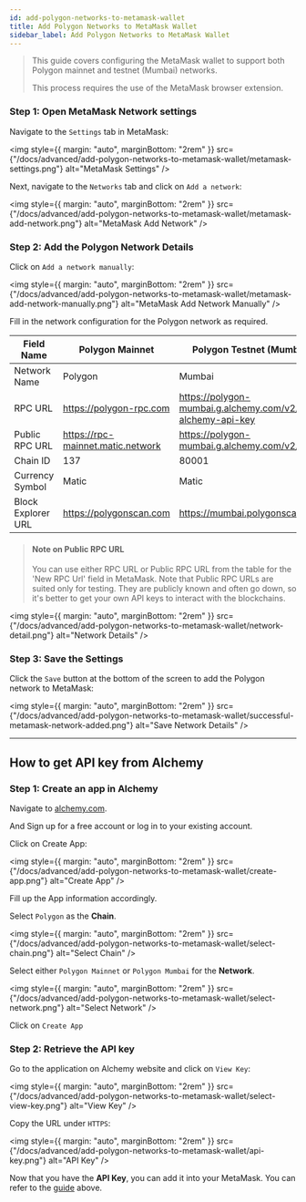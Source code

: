 ```yaml
---
id: add-polygon-networks-to-metamask-wallet
title: Add Polygon Networks to MetaMask Wallet
sidebar_label: Add Polygon Networks to MetaMask Wallet
---
```


> This guide covers configuring the MetaMask wallet to support both Polygon mainnet and testnet (Mumbai) networks.
>
> This process requires the use of the MetaMask browser extension.

### Step 1: Open MetaMask Network settings

Navigate to the `Settings` tab in MetaMask:

<img
  style={{ margin: "auto", marginBottom: "2rem" }}
  src={"/docs/advanced/add-polygon-networks-to-metamask-wallet/metamask-settings.png"}
  alt="MetaMask Settings"
/>

Next, navigate to the `Networks` tab and click on `Add a network`:

<img
  style={{ margin: "auto", marginBottom: "2rem" }}
  src={"/docs/advanced/add-polygon-networks-to-metamask-wallet/metamask-add-network.png"}
  alt="MetaMask Add Network"
/>

### Step 2: Add the Polygon Network Details

Click on `Add a network manually`:

<img
  style={{ margin: "auto", marginBottom: "2rem" }}
  src={"/docs/advanced/add-polygon-networks-to-metamask-wallet/metamask-add-network-manually.png"}
  alt="MetaMask Add Network Manually"
/>

Fill in the network configuration for the Polygon network as required.

| Field Name         | Polygon Mainnet                   | Polygon Testnet (Mumbai)                                     |
| ------------------ | --------------------------------- | ------------------------------------------------------------ |
| Network Name       | Polygon                           | Mumbai                                                       |
| RPC URL            | https://polygon-rpc.com           | https://polygon-mumbai.g.alchemy.com/v2/your-alchemy-api-key |
| Public RPC URL     | https://rpc-mainnet.matic.network | https://polygon-mumbai.g.alchemy.com/v2/demo                 |
| Chain ID           | 137                               | 80001                                                        |
| Currency Symbol    | Matic                             | Matic                                                        |
| Block Explorer URL | https://polygonscan.com           | https://mumbai.polygonscan.com                               |

> #### Note on Public RPC URL
>
> You can use either RPC URL or Public RPC URL from the table for the 'New RPC Url' field in MetaMask. Note that Public RPC URLs are suited only for testing. They are publicly known and often go down, so it's better to get your own API keys to interact with the blockchains.

<img
  style={{ margin: "auto", marginBottom: "2rem" }}
  src={"/docs/advanced/add-polygon-networks-to-metamask-wallet/network-detail.png"}
  alt="Network Details"
/>

### Step 3: Save the Settings

Click the `Save` button at the bottom of the screen to add the Polygon network to MetaMask:

<img
  style={{ margin: "auto", marginBottom: "2rem" }}
  src={"/docs/advanced/add-polygon-networks-to-metamask-wallet/successful-metamask-network-added.png"}
  alt="Save Network Details"
/>

---

## How to get API key from Alchemy

### Step 1: Create an app in Alchemy

Navigate to [alchemy.com](https://www.alchemy.com/).

And Sign up for a free account or log in to your existing account.

Click on Create App:

<img
  style={{ margin: "auto", marginBottom: "2rem" }}
  src={"/docs/advanced/add-polygon-networks-to-metamask-wallet/create-app.png"}
  alt="Create App"
/>

Fill up the App information accordingly.

Select `Polygon` as the **Chain**.

<img
  style={{ margin: "auto", marginBottom: "2rem" }}
  src={"/docs/advanced/add-polygon-networks-to-metamask-wallet/select-chain.png"}
  alt="Select Chain"
/>

Select either `Polygon Mainnet` or `Polygon Mumbai` for the **Network**.

<img
  style={{ margin: "auto", marginBottom: "2rem" }}
  src={"/docs/advanced/add-polygon-networks-to-metamask-wallet/select-network.png"}
  alt="Select Network"
/>

Click on `Create App`

### Step 2: Retrieve the API key

Go to the application on Alchemy website and click on `View Key`:

<img
  style={{ margin: "auto", marginBottom: "2rem" }}
  src={"/docs/advanced/add-polygon-networks-to-metamask-wallet/select-view-key.png"}
  alt="View Key"
/>

Copy the URL under `HTTPS`:

<img
  style={{ margin: "auto", marginBottom: "2rem" }}
  src={"/docs/advanced/add-polygon-networks-to-metamask-wallet/api-key.png"}
  alt="API Key"
/>

Now that you have the **API Key**, you can add it into your MetaMask. You can refer to the [guide](#step-1-open-metamask-network-settings) above.

